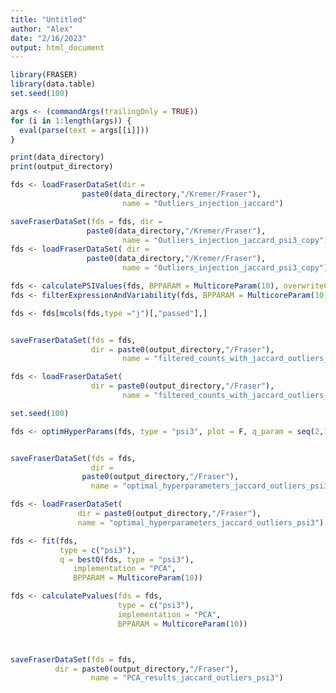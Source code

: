 ```yaml
---
title: "Untitled"
author: "Alex"
date: "2/16/2023"
output: html_document
---
```


```r
library(FRASER)
library(data.table)
set.seed(100)

```

```r
args <- (commandArgs(trailingOnly = TRUE))
for (i in 1:length(args)) {
  eval(parse(text = args[[i]]))
}

```

```r
print(data_directory)
print(output_directory)


```

```r

fds <- loadFraserDataSet(dir =
                paste0(data_directory,"/Kremer/Fraser"),
                         name = "Outliers_injection_jaccard")

saveFraserDataSet(fds = fds, dir =
                 paste0(data_directory,"/Kremer/Fraser"),
                         name = "Outliers_injection_jaccard_psi3_copy")
fds <- loadFraserDataSet( dir =
                 paste0(data_directory,"/Kremer/Fraser"),
                         name = "Outliers_injection_jaccard_psi3_copy")

```


```r
fds <- calculatePSIValues(fds, BPPARAM = MulticoreParam(10), overwriteCts = TRUE)
fds <- filterExpressionAndVariability(fds, BPPARAM = MulticoreParam(10))

fds <- fds[mcols(fds,type ="j")[,"passed"],]


saveFraserDataSet(fds = fds,
                  dir = paste0(output_directory,"/Fraser"),
                         name = "filtered_counts_with_jaccard_outliers_psi3")

fds <- loadFraserDataSet(
                  dir = paste0(output_directory,"/Fraser"),
                         name = "filtered_counts_with_jaccard_outliers_psi3")


```


```r
set.seed(100)

fds <- optimHyperParams(fds, type = "psi3", plot = F, q_param = seq(2,11,1), BPPARAM = MulticoreParam(10))


saveFraserDataSet(fds = fds,
                  dir =
                paste0(output_directory,"/Fraser"),
                  name = "optimal_hyperparameters_jaccard_outliers_psi3")

```




```r

fds <- loadFraserDataSet(
               dir = paste0(output_directory,"/Fraser"), 
               name = "optimal_hyperparameters_jaccard_outliers_psi3")

fds <- fit(fds,
           type = c("psi3"),
           q = bestQ(fds, type = "psi3"),
              implementation = "PCA",
              BPPARAM = MulticoreParam(10))

fds <- calculatePvalues(fds = fds,
                        type = c("psi3"),
                        implementation = "PCA",
                        BPPARAM = MulticoreParam(10))



saveFraserDataSet(fds = fds, 
          dir = paste0(output_directory,"/Fraser"),
                  name = "PCA_results_jaccard_outliers_psi3")
```


